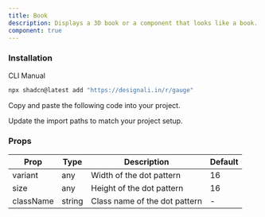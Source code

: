 ```yaml
---
title: Book
description: Displays a 3D book or a component that looks like a book.
component: true
---
```


<div className="grid gap-3 lg:grid-cols-2 xl:grid-cols-2">
  <ComponentPreview name="book-01" />
  <ComponentPreview name="book-02" />
  <ComponentPreview name="book-03" />
  <ComponentPreview name="book-04" />
</div>

### Installation

<Tabs defaultValue="cli">

<TabsList>
  <TabsTrigger value="cli">CLI</TabsTrigger>
  <TabsTrigger value="manual">Manual</TabsTrigger>
</TabsList>
<TabsContent value="cli">

```bash
npx shadcn@latest add "https://designali.in/r/gauge"
```

</TabsContent>

<TabsContent className="flex w-full"  value="manual">

<Steps>

<Step>Copy and paste the following code into your project.</Step>

<ComponentSource name="gauge" />

<Step>Update the import paths to match your project setup.</Step>

</Steps>

</TabsContent>

</Tabs>

### Props

| Prop      | Type   | Description                   | Default |
| --------- | ------ | ----------------------------- | ------- |
| variant   | any    | Width of the dot pattern      | 16      |
| size      | any    | Height of the dot pattern     | 16      |
| className | string | Class name of the dot pattern | -       |
